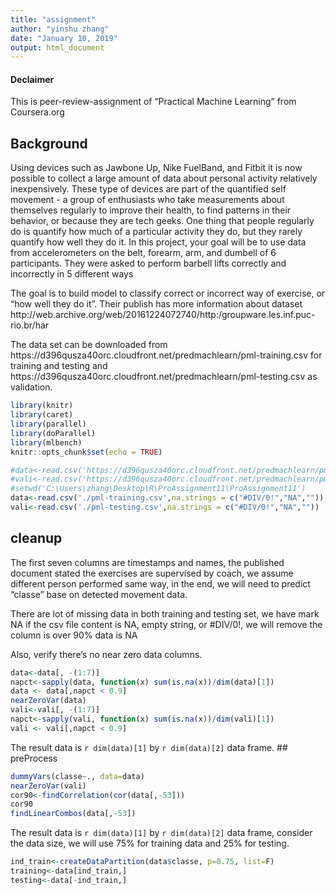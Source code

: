 ```yaml
---
title: "assignment"
author: "yinshu zhang"
date: "January 10, 2019"
output: html_document
---
```

#### Declaimer
This is peer-review-assignment of "Practical Machine Learning" from Coursera.org

## Background

Using devices such as Jawbone Up, Nike FuelBand, and Fitbit it is now possible to collect a large amount of data about personal activity relatively inexpensively. These type of devices are part of the quantified self movement - a group of enthusiasts who take measurements about themselves regularly to improve their health, to find patterns in their behavior, or because they are tech geeks. One thing that people regularly do is quantify how much of a particular activity they do, but they rarely quantify how well they do it. In this project, your goal will be to use data from accelerometers on the belt, forearm, arm, and dumbell of 6 participants. They were asked to perform barbell lifts correctly and incorrectly in 5 different ways

The goal is to build model to classify correct or incorrect way of exercise, or "how well they do it". Their publish has more information about dataset  http://web.archive.org/web/20161224072740/http:/groupware.les.inf.puc-rio.br/har 

The data set can be downloaded from https://d396qusza40orc.cloudfront.net/predmachlearn/pml-training.csv for training and testing and https://d396qusza40orc.cloudfront.net/predmachlearn/pml-testing.csv as validation.



```r
library(knitr)
library(caret)
library(parallel)
library(doParallel)
library(mlbench)
knitr::opts_chunk$set(echo = TRUE)
```


```r
#data<-read.csv('https://d396qusza40orc.cloudfront.net/predmachlearn/pml-training.csv',na.strings = c("#DIV/0!","NA",""))
#vali<-read.csv('https://d396qusza40orc.cloudfront.net/predmachlearn/pml-testing.csv',na.strings = c("#DIV/0!","NA",""))
#setwd('C:\Users\zhang\Desktop\R\ProAssignment11\ProAssignment11')
data<-read.csv('./pml-training.csv',na.strings = c("#DIV/0!","NA",""))
vali<-read.csv('./pml-testing.csv',na.strings = c("#DIV/0!","NA",""))
```
## cleanup
The first seven columns are timestamps and names, the published document stated the exercises are supervised by coach, we assume different person performed same way, in the end, we will need to predict "classe" base on detected movement data.


There are lot of missing data in both training and testing set, we have mark NA if the csv file content is NA, empty string, or #DIV/0!, we will remove the column is over 90% data is NA

Also, verify there's no near zero data columns.

```r
data<-data[, -(1:7)]
napct<-sapply(data, function(x) sum(is.na(x))/dim(data)[1])
data <- data[,napct < 0.9]
nearZeroVar(data)
vali<-vali[, -(1:7)]
napct<-sapply(vali, function(x) sum(is.na(x))/dim(vali)[1])
vali <- vali[,napct < 0.9]
```
The result data is `r dim(data)[1]` by `r dim(data)[2]` data frame.
## preProcess
```r
dummyVars(classe~., data=data)
nearZeroVar(vali)
cor90<-findCorrelation(cor(data[,-53]))
cor90
findLinearCombos(data[,-53])
```
The result data is `r dim(data)[1]` by `r dim(data)[2]` data frame, consider the data size, we will use 75% for training data and 25% for testing.

```r
ind_train<-createDataPartition(data$classe, p=0.75, list=F)
training<-data[ind_train,]
testing<-data[-ind_train,]
```

## 